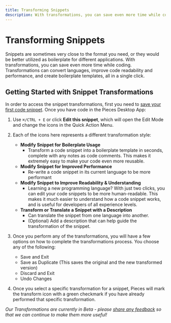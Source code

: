 ```yaml
---
title: Transforming Snippets
description: With transformations, you can save even more time while coding. Transformations can convert languages, improve code readability and performance, and create boilerplate templates.
---
```


# Transforming Snippets
Snippets are sometimes very close to the format you need, or they would be better utilized as boilerplate for different applications. With transformations, you can save even more time while coding. Transformations can convert languages, improve code readability and performance, and create boilerplate templates, all in a single click.

## Getting Started with Snippet Transformations
In order to access the snippet transformations, first you need to [save your first code snippet](/product-highlights-and-benefits/saving-useful-developer-materials). Once you have code in the Pieces Desktop App:
1. Use `⌘/CTRL + E` or click **Edit this snippet**, which will open the Edit Mode and change the icons in the Quick Action Menu.

2. Each of the icons here represents a different transformation style:
    - **Modify Snippet for Boilerplate Usage**
        - Transform a code snippet into a boilerplate template in seconds, complete with any notes as code comments. This makes it extremely easy to make your code even more reusable.
    - **Modify Snippet for Improved Performance**
        - Re-write a code snippet in its current language to be more performant
    - **Modify Snippet to Improve Readability & Understanding**
        - Learning a new programming language? With just two clicks, you can edit your code snippets to be more human-readable. This makes it much easier to understand how a code snippet works, and is useful for developers of all experience levels.
    - **Transform or Translate a Snippet with a Description**
        - Can translate the snippet from one language into another.
        - (Optional) Add a description that can help guide the transformation of the snippet.

3. Once you perform any of the transformations, you will have a few options on how to complete the transformations process. You choose any of the following:
    - Save and Exit
    - Save as Duplicate (This saves the original and the new transformed version)
    - Discard and Exit
    - Undo Changes

4. Once you select a specific transformation for a snippet, Pieces will mark the transform icon with a green checkmark if you have already performed that specific transformation.

_Our Transformations are currently in Beta - please [share any feedback](https://getpieces.typeform.com/to/mCjBSIjF#page=docs-transforming-snippets) so that we can continue to make them more useful!_
